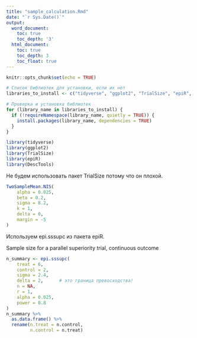 ```yaml
---
title: "sample_calculation.Rmd"
date: "`r Sys.Date()`"
output:
  word_document:
    toc: true
    toc_depth: '3'
  html_document:
    toc: true
    toc_depth: 3
    toc_float: true
---
```


```r
knitr::opts_chunk$set(echo = TRUE)

# Список библиотек для установки, если их нет
libraries_to_install <- c("tidyverse", "ggplot2", "TrialSize", "epiR", "DescTools")

# Проверка и установка библиотек
for (library_name in libraries_to_install) {
  if (!requireNamespace(library_name, quietly = TRUE)) {
    install.packages(library_name, dependencies = TRUE)
  }
}

library(tidyverse)
library(ggplot2)
library(TrialSize)
library(epiR)
library(DescTools)
```


Не будем использовать пакет TrialSize потому что он плохой.

```r

TwoSampleMean.NIS(
    alpha = 0.025,
    beta = 0.2,
    sigma = 8.2,
    k = 1,
    delta = 0,
    margin = -5
)

```

Используем epi.sssupc из пакета epiR.

Sample size for a parallel superiority trial, continuous outcome


```r

n_summary <- epi.sssupc(
    treat = 6,
    control = 2,
    sigma = 2.4,
    delta = 2,      # это граница превосходства!
    n = NA,
    r = 1,
    alpha = 0.025,
    power = 0.8
)
n_summary %>% 
  as.data.frame() %>% 
  rename(n.treat = n.control,
         n.control = n.treat)

```
